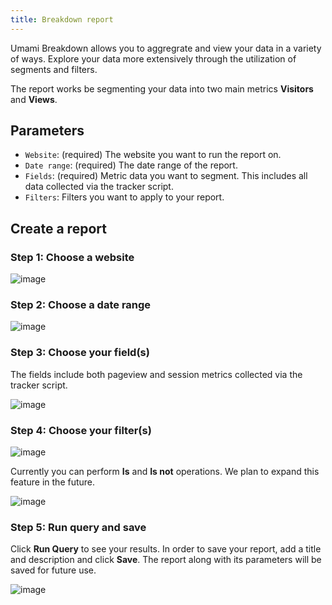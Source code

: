 ```yaml
---
title: Breakdown report
---
```


Umami Breakdown allows you to aggregrate and view your data in a variety of ways.
Explore your data more extensively through the utilization of segments and filters.

The report works be segmenting your data into two main metrics **Visitors** and **Views**.

## Parameters

- `Website`: (required) The website you want to run the report on.
- `Date range`: (required) The date range of the report.
- `Fields`: (required) Metric data you want to segment. This includes all data collected via the tracker script.
- `Filters`: Filters you want to apply to your report.

## Create a report

### Step 1: Choose a website

![image](/images/docs/v3/breakdown-website.png)

### Step 2: Choose a date range

![image](/images/docs/v3/breakdown-date-range.png)

### Step 3: Choose your field(s)

The fields include both pageview and session metrics collected via the tracker script.

![image](/images/docs/v3/breakdown-fields.png)

### Step 4: Choose your filter(s)

![image](/images/docs/v3/breakdown-filter.png)

Currently you can perform **Is** and **Is not** operations. We plan to expand this feature in the future.

![image](/images/docs/v3/breakdown-filter-form.png)

### Step 5: Run query and save

Click **Run Query** to see your results. In order to save your report, add a title and description and click **Save**.
The report along with its parameters will be saved for future use.

![image](/images/docs/v3/breakdown-details.png)
